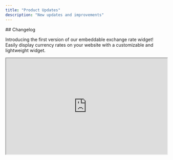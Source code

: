 ```yaml
---
title: "Product Updates"
description: "New updates and improvements"
---
```


<Update label="February 2025">
  ## Changelog

  Introducing the first version of our embeddable exchange rate widget! Easily display currency rates on your website with a customizable and lightweight widget.

  <iframe height="300px" width="100%" src="https://fxethio.com/widget/exchange-rates?background=lightgrey&currencies=USD,EUR,GBP,CNY" />

  ### Features

  * **Embeddable Widget**: Easily embed exchange rate widgets on any website.

  * **Customizable UI**: Supports different themes (`light` & `dark`) and background colors.

  * **Multi-Currency Support**: Fetch rates for USD, EUR, GBP, JPY, and more.

  * **Responsive Design**: Works on all screen sizes, including mobile.

  * **Optimized Performance**: Lightweight and efficient with cached exchange rates.

  ### How to Use

  1. Copy the embed code from the home page.

  2. Paste it into any HTML page.

  3. Customize with URL parameters like `?background=lightgrey&currencies=USD,EUR`. Check the API Documentation for all options.
</Update>